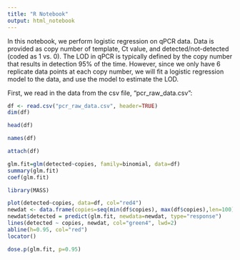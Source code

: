 ```yaml
---
title: "R Notebook"
output: html_notebook
---
```


In this notebook, we perform logistic regression on qPCR data.  Data is provided as copy number of template, Ct value, and detected/not-detected (coded as 1 vs. 0).  The LOD in qPCR is typically defined by the copy number that results in detection 95% of the time.  However, since we only have 6 replicate data points at each copy number, we will fit a logistic regression model to the data, and use the model to estimate the LOD.

First, we read in the data from the csv file, "pcr_raw_data.csv":

```r
df <- read.csv("pcr_raw_data.csv", header=TRUE)
dim(df)
```

```r
head(df)
```

```r
names(df)
```

```r
attach(df)
```

```r
glm.fit=glm(detected~copies, family=binomial, data=df)
summary(glm.fit)
coef(glm.fit)
```
```r
library(MASS)
```

```r
plot(detected~copies, data=df, col="red4")
newdat <- data.frame(copies=seq(min(df$copies), max(df$copies),len=100))
newdat$detected = predict(glm.fit, newdata=newdat, type="response")
lines(detected ~ copies, newdat, col="green4", lwd=2)
abline(h=0.95, col="red")
locator()
```

```r
dose.p(glm.fit, p=0.95)
```
